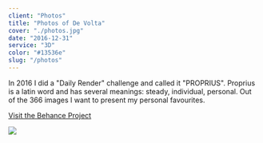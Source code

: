 ```yaml
---
client: "Photos"
title: "Photos of De Volta"
cover: "./photos.jpg"
date: "2016-12-31"
service: "3D"
color: "#13536e"
slug: "/photos"
---
```


In 2016 I did a "Daily Render" challenge and called it "PROPRIUS".
Proprius is a latin word and has several meanings: steady, individual, personal.
Out of the 366 images I want to present my personal favourites.

[Visit the Behance Project](https://www.behance.net/gallery/61747105/Best-of-PROPRIUS-2016)

![](./proprius.jpg)
